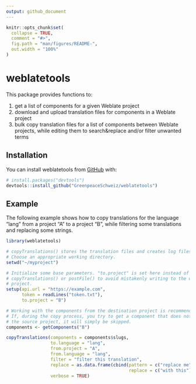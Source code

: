 ```yaml
---
output: github_document
---
```


<!-- README.md is generated from README.Rmd. Please edit that file -->

```r
knitr::opts_chunk$set(
  collapse = TRUE,
  comment = "#>",
  fig.path = "man/figures/README-",
  out.width = "100%"
)
```

# weblatetools

<!-- badges: start -->
<!-- badges: end -->

This package provides functions to:

1. get a list of components for a given Weblate project
2. download and upload translation files for components in a Weblate project
3. bulk copy translation files for a list of components between Weblate projects, while editing them to search&replace and/or filter unwanted terms

## Installation

You can install weblatetools from [GitHub](https://github.com/) with:

``` r
# install.packages("devtools")
devtools::install_github("GreenpeaceSchweiz/weblatetools")
```

## Example

The following example shows how to copy translations for the language "lang" from 
a project "A" to a project "B", while filtering some translations and replacing 
some strings.

```r
library(weblatetools)

# copyTranslations() stores the translation files and creates log files.
# Choose an appropriate working directory. 
setwd("~/myproject")

# Initialize some base parameters. "to.project" is set here instead of in 
# copyTranslations() or postFile() to avoid mistakenly writing to the wrong 
# project.
setup(api.url = "https://example.com",
      token = readLines("token.txt"),
      to.project = "B")

# Working with the components from the destination project is recommended.
# If, during the copy process, you try to get a component that does not exist in
# the source project, it will simply be skipped.
components <- getComponents("B")

copyTranslations(components = components$slugs,
                 to.language = "lang",
                 from.project = "A",
                 from.language = "lang",
                 filter = "filter this translation",
                 replace = as.data.frame(cbind(pattern = c("replace me"),
                                               replace = c("with this"))),
                 verbose = TRUE)
```

